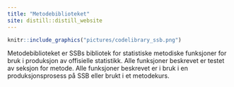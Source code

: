 ```yaml
---
title: "Metodebiblioteket"
site: distill::distill_website
---
```

```r
knitr::include_graphics("pictures/codelibrary_ssb.png")
```

Metodebiblioteket er SSBs bibliotek for statistiske metodiske funksjoner for bruk i produksjon av offisielle statistikk. Alle funksjoner beskrevet er testet av seksjon for metode. Alle funksjoner beskrevet er i bruk i en produksjonsprosess på SSB eller brukt i et metodekurs.
